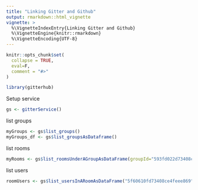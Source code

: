 ```yaml
---
title: "Linking Gitter and Github"
output: rmarkdown::html_vignette
vignette: >
  %\VignetteIndexEntry{Linking Gitter and Github}
  %\VignetteEngine{knitr::rmarkdown}
  %\VignetteEncoding{UTF-8}
---
```


```r
knitr::opts_chunk$set(
  collapse = TRUE,
  eval=F,
  comment = "#>"
)
```

```r
library(gitterhub)
```

Setup service
```r
gs <- gitterService()
```

list groups
```r
myGroups <- gs$list_groups()
myGroups_df <- gs$list_groupsAsDataframe()
```

list rooms
```r
myRooms <- gs$list_roomsUnderAGroupAsDataFrame(groupId="593fd022d73408ce4f66f764")
```

list users
```r
roomUsers <- gs$list_usersInARoomAsDataFrame("5f60610fd73408ce4feee869")
```

